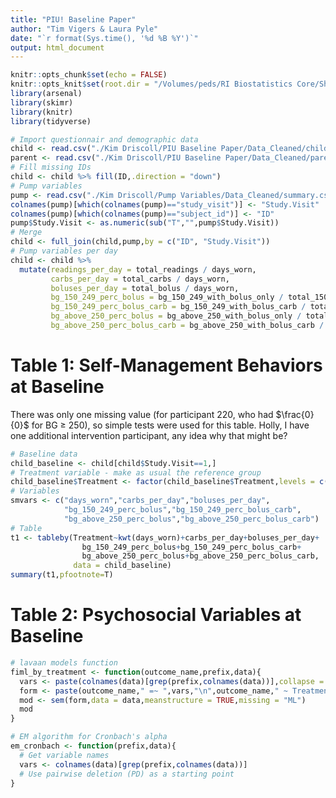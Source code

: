 ```yaml
---
title: "PIU! Baseline Paper"
author: "Tim Vigers & Laura Pyle"
date: "`r format(Sys.time(), '%d %B %Y')`"
output: html_document
---
```


```r
knitr::opts_chunk$set(echo = FALSE)
knitr::opts_knit$set(root.dir = "/Volumes/peds/RI Biostatistics Core/Shared/Shared Projects/Laura/BDC/Projects")
library(arsenal)
library(skimr)
library(knitr)
library(tidyverse)
```

```r
# Import questionnair and demographic data
child <- read.csv("./Kim Driscoll/PIU Baseline Paper/Data_Cleaned/child.csv",na.strings = "")
parent <- read.csv("./Kim Driscoll/PIU Baseline Paper/Data_Cleaned/parent.csv",na.strings = "")
# Fill missing IDs
child <- child %>% fill(ID,.direction = "down")
# Pump variables
pump <- read.csv("./Kim Driscoll/Pump Variables/Data_Cleaned/summary.csv",na.strings = "")
colnames(pump)[which(colnames(pump)=="study_visit")] <- "Study.Visit"
colnames(pump)[which(colnames(pump)=="subject_id")] <- "ID"
pump$Study.Visit <- as.numeric(sub("T","",pump$Study.Visit))
# Merge
child <- full_join(child,pump,by = c("ID", "Study.Visit"))
# Pump variables per day
child <- child %>%
  mutate(readings_per_day = total_readings / days_worn,
         carbs_per_day = total_carbs / days_worn,
         boluses_per_day = total_bolus / days_worn,
         bg_150_249_perc_bolus = bg_150_249_with_bolus_only / total_150_249,
         bg_150_249_perc_bolus_carb = bg_150_249_with_bolus_carb / total_150_249,
         bg_above_250_perc_bolus = bg_above_250_with_bolus_only / total_above_250,
         bg_above_250_perc_bolus_carb = bg_above_250_with_bolus_carb / total_above_250)
```

# Table 1: Self-Management Behaviors at Baseline

There was only one missing value (for participant 220, who had $\frac{0}{0}$ for BG $\geq$ 250), so simple tests were used for this table. Holly, I have one additional intervention participant, any idea why that might be?

```r
# Baseline data
child_baseline <- child[child$Study.Visit==1,]
# Treatment variable - make as usual the reference group
child_baseline$Treatment <- factor(child_baseline$Treatment,levels = c("Treatment as Usual","Tailored Feedback"))
# Variables
smvars <- c("days_worn","carbs_per_day","boluses_per_day",
            "bg_150_249_perc_bolus","bg_150_249_perc_bolus_carb",
            "bg_above_250_perc_bolus","bg_above_250_perc_bolus_carb")
# Table
t1 <- tableby(Treatment~kwt(days_worn)+carbs_per_day+boluses_per_day+
                bg_150_249_perc_bolus+bg_150_249_perc_bolus_carb+
                bg_above_250_perc_bolus+bg_above_250_perc_bolus_carb,
              data = child_baseline)
summary(t1,pfootnote=T)
```

# Table 2: Psychosocial Variables at Baseline

```r
# lavaan models function
fiml_by_treatment <- function(outcome_name,prefix,data){
  vars <- paste(colnames(data)[grep(prefix,colnames(data))],collapse = " + ")
  form <- paste(outcome_name," =~ ",vars,"\n",outcome_name," ~ Treatment")
  mod <- sem(form,data = data,meanstructure = TRUE,missing = "ML")
  mod
}

# EM algorithm for Cronbach's alpha
em_cronbach <- function(prefix,data){
  # Get variable names
  vars <- colnames(data)[grep(prefix,colnames(data))]
  # Use pairwise deletion (PD) as a starting point 
}


```
